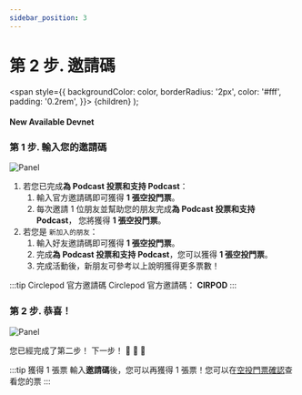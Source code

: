 ```yaml
---
sidebar_position: 3
---
```


# 第 2 步. 邀請碼

  <span
    style={{
      backgroundColor: color,
      borderRadius: '2px',
      color: '#fff',
      padding: '0.2rem',
    }}>
    {children}
  </span>
);

#### New Available <Highlight color="#25c2a0">Devnet</Highlight>


### 第 1 步. 輸入您的邀請碼
![Panel](/img/event/promoter/code.png)

1. 若您已完成**為 Podcast 投票和支持 Podcast**：
    1. 輸入官方邀請碼即可獲得 **1 張空投門票**。
    2. 每次邀請 1 位朋友並幫助您的朋友完成**為 Podcast 投票和支持 Podcast**， 您將獲得 **1 張空投門票**。
2. 若您是 `新加入的朋友`：
    1. 輸入好友邀請碼即可獲得 **1 張空投門票**。
    2. 完成**為 Podcast 投票和支持 Podcast**，您可以獲得 **1 張空投門票**。
    3. 完成活動後，新朋友可參考以上說明獲得更多票數！

:::tip Circlepod 官方邀請碼
Circlepod 官方邀請碼： **CIRPOD**
::: 

### 第 2 步. 恭喜！
![Panel](/img/event/promoter/step2.png)

您已經完成了第二步！ 下一步！ 👏 👏 👏

:::tip 獲得 1 張票
輸入**邀請碼**後，您可以再獲得 1 張票！您可以在[空投門票確認](https://docs.circlepod.app/docs/community-event/airdrop-event/check-ticket)查看您的票
:::
